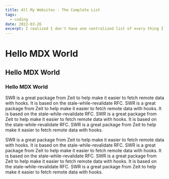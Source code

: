 ```yaml
---
title: All My Websites - The Complete List
tags: 
  - coding
date: 2022-03-26
excerpt: I realized I don't have one centralized list of every thing I've ever created.
---
```

<Thumbnail src='https://images.unsplash.com/photo-1529236183275-4fdcf2bc987e?ixlib=rb-1.2.1&ixid=MnwxMjA3fDB8MHxwaG90by1wYWdlfHx8fGVufDB8fHx8&auto=format&fit=crop&w=1167&q=80' />

# Hello MDX World

## Hello MDX World

### Hello MDX World

SWR is a great package from Zeit to help make it easier to fetch remote data with hooks. It is based on the stale-while-revalidate RFC. SWR is a great package from Zeit to help make it easier to fetch remote data with hooks. It is based on the stale-while-revalidate RFC. SWR is a great package from Zeit to help make it easier to fetch remote data with hooks. It is based on the stale-while-revalidate RFC. SWR is a great package from Zeit to help make it easier to fetch remote data with hooks.

SWR is a great package from Zeit to help make it easier to fetch remote data with hooks. It is based on the stale-while-revalidate RFC. SWR is a great package from Zeit to help make it easier to fetch remote data with hooks. It is based on the stale-while-revalidate RFC. SWR is a great package from Zeit to help make it easier to fetch remote data with hooks. It is based on the stale-while-revalidate RFC. SWR is a great package from Zeit to help make it easier to fetch remote data with hooks.